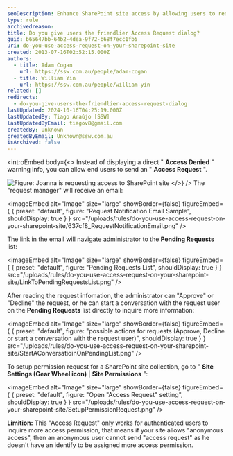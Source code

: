 ```yaml
---
seoDescription: Enhance SharePoint site access by allowing users to request permission and facilitating administrator approval or denial.
type: rule
archivedreason:
title: Do you give users the friendlier Access Request dialog?
guid: b65647bb-64b2-4dea-9f72-b68f7ecc1fb5
uri: do-you-use-access-request-on-your-sharepoint-site
created: 2013-07-16T02:52:15.000Z
authors:
  - title: Adam Cogan
    url: https://ssw.com.au/people/adam-cogan
  - title: William Yin
    url: https://ssw.com.au/people/william-yin
related: []
redirects:
  - do-you-give-users-the-friendlier-access-request-dialog
lastUpdated: 2024-10-16T04:25:19.000Z
lastUpdatedBy: Tiago Araújo [SSW]
lastUpdatedByEmail: tiagov8@gmail.com
createdBy: Unknown
createdByEmail: Unknown@ssw.com.au
isArchived: false
---
```


<introEmbed
  body={<>
Instead of displaying a direct " **Access Denied** " warning info, you can allow end users to send an " **Access Request** ".

![Figure: Joanna is requesting access to SharePoint site](/uploads/rules/do-you-use-access-request-on-your-sharepoint-site/PermissionRequest.jpg)
  </>}
/>
The "request manager" will receive an email:


<imageEmbed
  alt="Image"
  size="large"
  showBorder={false}
  figureEmbed={ {
    preset: "default",
    figure: "Request Notification Email Sample",
    shouldDisplay: true
  } }
  src="/uploads/rules/do-you-use-access-request-on-your-sharepoint-site/637cf8_RequestNotificationEmail.png"
/>


The link in the email will navigate administrator to the **Pending Requests** list:


<imageEmbed
  alt="Image"
  size="large"
  showBorder={false}
  figureEmbed={ {
    preset: "default",
    figure: "Pending Requests List",
    shouldDisplay: true
  } }
  src="/uploads/rules/do-you-use-access-request-on-your-sharepoint-site/LinkToPendingRequestsList.png"
/>


After reading the request infomation, the administrator can "Approve" or "Decline" the request, or he can start a conversation with the request user on the **Pending Requests** list directly to inquire more information:


<imageEmbed
  alt="Image"
  size="large"
  showBorder={false}
  figureEmbed={ {
    preset: "default",
    figure: "possible actions for requests (Approve, Decline or start a conversation with the request user)",
    shouldDisplay: true
  } }
  src="/uploads/rules/do-you-use-access-request-on-your-sharepoint-site/StartAConversatioinOnPendingList.png"
/>


To setup permission request for a SharePoint site collection, go to " **Site Settings (Gear Wheel icon)** | **Site Permissions** ":


<imageEmbed
  alt="Image"
  size="large"
  showBorder={false}
  figureEmbed={ {
    preset: "default",
    figure: "Open \"Access Request\" setting",
    shouldDisplay: true
  } }
  src="/uploads/rules/do-you-use-access-request-on-your-sharepoint-site/SetupPermissionRequest.png"
/>


**Limition:** This "Access Request" only works for authenticated users to inquire more access permission, that means if your site allows "anonymous access", then an anonymous user cannot send "access request" as he doesn't have an identify to be assigned more access permission.
